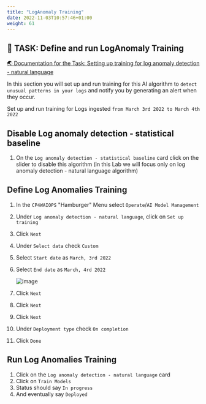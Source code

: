 ```yaml
---
title: "LogAnomaly Training"
date: 2022-11-03T10:57:46+01:00
weight: 61
---
```



## 🚀 TASK: Define and run LogAnomaly Training

<a href="https://www.ibm.com/docs/en/cloud-paks/cloud-pak-watson-aiops/3.6.0?topic=algorithms-natural-language-log-anomaly-detection" target="_blank" >🌏 Documentation for the Task: Setting up training for log anomaly detection - natural language</a>



In this section you will set up and run training for this AI algorithm to `detect unusual patterns in your logs` and notify you by generating an alert when they occur.

Set up and run training for Logs ingested `from March 3rd 2022 to March 4th 2022`



<Accordion>
<AccordionItem title="💡 Need Help?">

## Disable Log anomaly detection - statistical baseline
1. On the `Log anomaly detection - statistical baseline` card click on the slider to disable this algorithm (in this Lab we will focus only on log anomaly detection - natural language algorithm)


## Define Log Anomalies Training

1. In the `CP4WAIOPS` "Hamburger" Menu select `Operate`/`AI Model Management`
1. Under `Log anomaly detection - natural language`, click on `Set up training`
1. Click `Next`
1. Under `Select data` check `Custom`
1. Select `Start date` as `March, 3rd 2022`
1. Select `End date` as `March, 4rd 2022`

	![image](./../images/43_training.png)

1. Click `Next`
1. Click `Next`
1. Click `Next`
1. Under `Deployment type` check `On completion`
1. Click `Done`



## Run Log Anomalies Training
1. Click on the `Log anomaly detection - natural language` card
1. Click on `Train Models`
1. Status should say `In progress`
1. And eventually say `Deployed`


</AccordionItem>
</Accordion>
